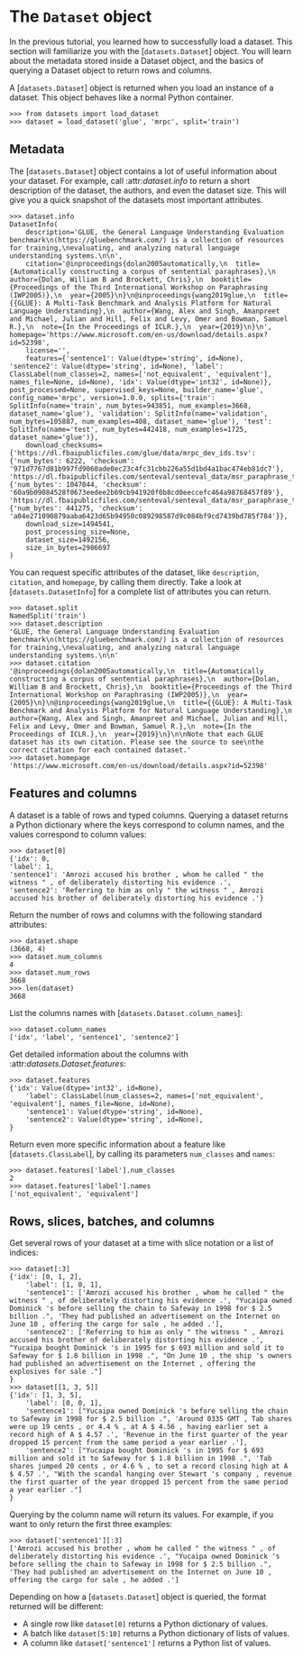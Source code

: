 # The `Dataset` object

In the previous tutorial, you learned how to successfully load a dataset. This section will familiarize you with the [`datasets.Dataset`] object. You will learn about the metadata stored inside a Dataset object, and the basics of querying a Dataset object to return rows and columns.

A [`datasets.Dataset`] object is returned when you load an instance of a dataset. This object behaves like a normal Python container.

```
>>> from datasets import load_dataset
>>> dataset = load_dataset('glue', 'mrpc', split='train')
```

## Metadata

The [`datasets.Dataset`] object contains a lot of useful information about your dataset. For example, call :attr:*dataset.info* to return a short description of the dataset, the authors, and even the dataset size. This will give you a quick snapshot of the datasets most important attributes.

```
>>> dataset.info
DatasetInfo(
    description='GLUE, the General Language Understanding Evaluation benchmark\n(https://gluebenchmark.com/) is a collection of resources for training,\nevaluating, and analyzing natural language understanding systems.\n\n', 
    citation='@inproceedings{dolan2005automatically,\n  title={Automatically constructing a corpus of sentential paraphrases},\n  author={Dolan, William B and Brockett, Chris},\n  booktitle={Proceedings of the Third International Workshop on Paraphrasing (IWP2005)},\n  year={2005}\n}\n@inproceedings{wang2019glue,\n  title={{GLUE}: A Multi-Task Benchmark and Analysis Platform for Natural Language Understanding},\n  author={Wang, Alex and Singh, Amanpreet and Michael, Julian and Hill, Felix and Levy, Omer and Bowman, Samuel R.},\n  note={In the Proceedings of ICLR.},\n  year={2019}\n}\n', homepage='https://www.microsoft.com/en-us/download/details.aspx?id=52398', 
    license='', 
    features={'sentence1': Value(dtype='string', id=None), 'sentence2': Value(dtype='string', id=None), 'label': ClassLabel(num_classes=2, names=['not_equivalent', 'equivalent'], names_file=None, id=None), 'idx': Value(dtype='int32', id=None)}, post_processed=None, supervised_keys=None, builder_name='glue', config_name='mrpc', version=1.0.0, splits={'train': SplitInfo(name='train', num_bytes=943851, num_examples=3668, dataset_name='glue'), 'validation': SplitInfo(name='validation', num_bytes=105887, num_examples=408, dataset_name='glue'), 'test': SplitInfo(name='test', num_bytes=442418, num_examples=1725, dataset_name='glue')}, 
    download_checksums={'https://dl.fbaipublicfiles.com/glue/data/mrpc_dev_ids.tsv': {'num_bytes': 6222, 'checksum': '971d7767d81b997fd9060ade0ec23c4fc31cbb226a55d1bd4a1bac474eb81dc7'}, 'https://dl.fbaipublicfiles.com/senteval/senteval_data/msr_paraphrase_train.txt': {'num_bytes': 1047044, 'checksum': '60a9b09084528f0673eedee2b69cb941920f0b8cd0eeccefc464a98768457f89'}, 'https://dl.fbaipublicfiles.com/senteval/senteval_data/msr_paraphrase_test.txt': {'num_bytes': 441275, 'checksum': 'a04e271090879aaba6423d65b94950c089298587d9c084bf9cd7439bd785f784'}}, 
    download_size=1494541, 
    post_processing_size=None, 
    dataset_size=1492156, 
    size_in_bytes=2986697
)
```

You can request specific attributes of the dataset, like `description`, `citation`, and `homepage`, by calling them directly. Take a look at [`datasets.DatasetInfo`] for a complete list of attributes you can return.

```
>>> dataset.split
NamedSplit('train')
>>> dataset.description
'GLUE, the General Language Understanding Evaluation benchmark\n(https://gluebenchmark.com/) is a collection of resources for training,\nevaluating, and analyzing natural language understanding systems.\n\n'
>>> dataset.citation
'@inproceedings{dolan2005automatically,\n  title={Automatically constructing a corpus of sentential paraphrases},\n  author={Dolan, William B and Brockett, Chris},\n  booktitle={Proceedings of the Third International Workshop on Paraphrasing (IWP2005)},\n  year={2005}\n}\n@inproceedings{wang2019glue,\n  title={{GLUE}: A Multi-Task Benchmark and Analysis Platform for Natural Language Understanding},\n  author={Wang, Alex and Singh, Amanpreet and Michael, Julian and Hill, Felix and Levy, Omer and Bowman, Samuel R.},\n  note={In the Proceedings of ICLR.},\n  year={2019}\n}\n\nNote that each GLUE dataset has its own citation. Please see the source to see\nthe correct citation for each contained dataset.'
>>> dataset.homepage
'https://www.microsoft.com/en-us/download/details.aspx?id=52398'
```

## Features and columns

A dataset is a table of rows and typed columns. Querying a dataset returns a Python dictionary where the keys correspond to column names, and the values correspond to column values:

```
>>> dataset[0]
{'idx': 0,
'label': 1,
'sentence1': 'Amrozi accused his brother , whom he called " the witness " , of deliberately distorting his evidence .',
'sentence2': 'Referring to him as only " the witness " , Amrozi accused his brother of deliberately distorting his evidence .'}
```

Return the number of rows and columns with the following standard attributes:

```
>>> dataset.shape
(3668, 4)
>>> dataset.num_columns
4
>>> dataset.num_rows
3668
>>> len(dataset)
3668
```

List the columns names with [`datasets.Dataset.column_names`]:

```
>>> dataset.column_names
['idx', 'label', 'sentence1', 'sentence2']
```

Get detailed information about the columns with :attr:*datasets.Dataset.features*:

```
>>> dataset.features
{'idx': Value(dtype='int32', id=None),
    'label': ClassLabel(num_classes=2, names=['not_equivalent', 'equivalent'], names_file=None, id=None),
    'sentence1': Value(dtype='string', id=None),
    'sentence2': Value(dtype='string', id=None),
}
```

Return even more specific information about a feature like [`datasets.ClassLabel`], by calling its parameters `num_classes` and `names`:

```
>>> dataset.features['label'].num_classes
2
>>> dataset.features['label'].names
['not_equivalent', 'equivalent']
```

## Rows, slices, batches, and columns

Get several rows of your dataset at a time with slice notation or a list of indices:

```
>>> dataset[:3]
{'idx': [0, 1, 2],
    'label': [1, 0, 1],
    'sentence1': ['Amrozi accused his brother , whom he called " the witness " , of deliberately distorting his evidence .', "Yucaipa owned Dominick 's before selling the chain to Safeway in 1998 for $ 2.5 billion .", 'They had published an advertisement on the Internet on June 10 , offering the cargo for sale , he added .'],
    'sentence2': ['Referring to him as only " the witness " , Amrozi accused his brother of deliberately distorting his evidence .', "Yucaipa bought Dominick 's in 1995 for $ 693 million and sold it to Safeway for $ 1.8 billion in 1998 .", "On June 10 , the ship 's owners had published an advertisement on the Internet , offering the explosives for sale ."]
}
>>> dataset[[1, 3, 5]]
{'idx': [1, 3, 5],
    'label': [0, 0, 1], 
    'sentence1': ["Yucaipa owned Dominick 's before selling the chain to Safeway in 1998 for $ 2.5 billion .", 'Around 0335 GMT , Tab shares were up 19 cents , or 4.4 % , at A $ 4.56 , having earlier set a record high of A $ 4.57 .', 'Revenue in the first quarter of the year dropped 15 percent from the same period a year earlier .'],
    'sentence2': ["Yucaipa bought Dominick 's in 1995 for $ 693 million and sold it to Safeway for $ 1.8 billion in 1998 .", 'Tab shares jumped 20 cents , or 4.6 % , to set a record closing high at A $ 4.57 .', "With the scandal hanging over Stewart 's company , revenue the first quarter of the year dropped 15 percent from the same period a year earlier ."]
}
```

Querying by the column name will return its values. For example, if you want to only return the first three examples:

```
>>> dataset['sentence1'][:3]
['Amrozi accused his brother , whom he called " the witness " , of deliberately distorting his evidence .', "Yucaipa owned Dominick 's before selling the chain to Safeway in 1998 for $ 2.5 billion .", 'They had published an advertisement on the Internet on June 10 , offering the cargo for sale , he added .']
```

Depending on how a [`datasets.Dataset`] object is queried, the format returned will be different:

- A single row like `dataset[0]` returns a Python dictionary of values.
- A batch like `dataset[5:10]` returns a Python dictionary of lists of values.
- A column like `dataset['sentence1']` returns a Python list of values.